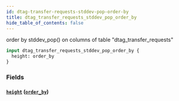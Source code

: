 ```yaml
---
id: dtag-transfer-requests-stddev-pop-order-by
title: dtag_transfer_requests_stddev_pop_order_by
hide_table_of_contents: false
---
```


order by stddev_pop() on columns of table "dtag_transfer_requests"

```graphql
input dtag_transfer_requests_stddev_pop_order_by {
  height: order_by
}
```

### Fields

#### [`height`](#) ([`order_by`](../enums/order-by))
